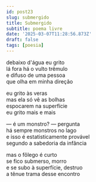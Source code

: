 ```yaml
---
id: post23
slug: submergido
title: Submergido
subtitle: poema livre
date: '2025-03-07T11:28:56.873Z'
draft: false
tags: [poesia]
---
```

debaixo d'água eu grito  
lá fora há o vulto trêmulo  
e difuso de uma pessoa  
que olha em minha direção  

eu grito às veras  
mas ela só vê as bolhas  
espocarem na superfície  
eu grito mais e mais  

— é um monstro? — pergunta  
há sempre monstros no lago  
e isso é estatisticamente provável  
segundo a sabedoria da infância

mas o fôlego é curto  
se fico submerso, morro  
e se subo à superfície, destruo  
a tênue trama desse encontro
